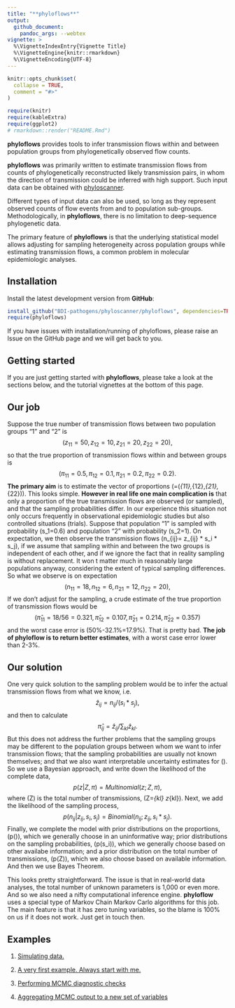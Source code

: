 ```yaml
---
title: "**phyloflows**"
output:
  github_document:
    pandoc_args: --webtex
vignette: >
  %\VignetteIndexEntry{Vignette Title}
  %\VignetteEngine{knitr::rmarkdown}
  %\VignetteEncoding{UTF-8}
---
```


```r
knitr::opts_chunk$set(
  collapse = TRUE,
  comment = "#>"
)
```
```r
require(knitr)
require(kableExtra)
require(ggplot2)
# rmarkdown::render("README.Rmd")
```

**phyloflows** provides tools to infer transmission flows within and
between population groups from phylogenetically observed flow counts. 

**phyloflows** was primarily written to estimate transmission flows from counts
of phylogenetically reconstructed likely transmission pairs, in whom the
direction of transmission could be inferred with high support. Such input data
can be obtained with
[phyloscanner](https://github.com/BDI-pathogens/phyloscanner). 

Different types of input data can also be used, so long as they represent
observed counts of flow events from and to population sub-groups.
Methodologically, in **phyloflows**, there is no limitation to deep-sequence
phylogenetic data.

The primary feature of **phyloflows** is that the underlying statistical model
allows adjusting for sampling heterogeneity across population groups while
estimating transmission flows, a common problem in molecular epidemiologic
analyses.

## Installation

Install the latest development version from **GitHub**:

```r
install_github("BDI-pathogens/phyloscanner/phyloflows", dependencies=TRUE, build_vignettes=FALSE)
require(phyloflows)
```

If you have issues with installation/running of phyloflows, please raise an
Issue on the GitHub page and we will get back to you.

## Getting started

If you are just getting started with **phyloflows**, please take a look at the
sections below, and the tutorial vignettes at the bottom of this page.

## Our job
Suppose the true number of transmission flows between two population groups "1"
and "2" is 
$$
(z_{11}=50, z_{12}=10, z_{21}=20, z_{22}=20),
$$
so that the true proportion of transmission flows within and between groups is
$$
(\pi_{11}=0.5, \pi_{12}=0.1, \pi_{21}=0.2, \pi_{22}=0.2).
$$
**The primary aim** is to estimate the vector of proportions
\(\pi=(\pi_{11},\pi_{12},\pi_{21},\pi_{22})\). This looks simple. **However in
real life one main complication is** that only a proportion of the true
transmission flows are observed (or sampled), and that the sampling
probabilities differ. In our experience this situation not only occurs
frequently in observational epidemiologic studies but also controlled situations
(trials). Suppose that population "1" is sampled with probability \(s_1=0.6\)
and population "2" with probability \(s_2=1\). On expectation, we then observe
the transmission flows \(n_{ij}= z_{ij} * s_i * s_j\), if we assume that
sampling within and between the two groups is independent of each other, and if
we ignore the fact that in reality sampling is without replacement. It won t
matter much in reasonably large populations anyway, considering the extent of
typical sampling differences. So what we observe is on expectation
$$
(n_{11}=18, n_{12}=6, n_{21}=12, n_{22}=20),
$$
If we don't adjust for the sampling, a crude estimate of the true proportion of
transmission flows would be
$$
(\hat{\pi}_{11}= 18/56= 0.321, \hat{\pi}_{12}=0.107, \hat{\pi}_{21}=0.214, \hat{\pi}_{22}=0.357)
$$
and the worst case error is \(50\%-32.1\%=17.9\%\). That is pretty bad. **The
job of phyloflow is to return better estimates**, with a worst case error
lower than 2-3\%.

## Our solution
One very quick solution to the sampling problem would be to infer the actual
transmission flows from what we know, i.e.
$$
\hat{z}_{ij}= n_{ij}/(s_i*s_j),
$$
and then to calculate
$$
\hat{\pi}_{ij}= \hat{z}_{ij} / \sum_{kl} \hat{z}_{kl}.
$$
But this does not address the further problems that the sampling groups may be
different to the population groups between whom we want to infer transmission
flows; that the sampling probabilities are usually not known themselves; and
that we also want interpretable uncertainty estimates for \(\hat{\pi}\). So we
use a Bayesian approach, and write down the likelihood of the complete data,
$$
p(z|Z,\pi)= Multinomial(z;Z,\pi),
$$
where \(Z\) is the total number of transmissions, \(Z=\sum_{kl} z_{kl}\).
Next, we add the likelihood of the sampling process,
$$
p(n_{ij}|z_{ij},s_i,s_j)= Binomial(n_{ij};z_{ij},s_i*s_j).
$$
Finally, we complete the model with prior distributions on the proportions,
\(p(\pi)\), which we generally choose in an uninformative way; prior
distributions on the sampling probabilities, \(p(s_i)\), which we generally
choose based on other availabe information; and a prior distribution on the
total number of transmissions, \(p(Z)\), which we also choose based on
available information. And then we use Bayes Theorem. 

This looks pretty straightforward. The issue is that in real-world data
analyses, the total number of unknown parameters is 1,000 or even more. And so
we also need a nifty computational inference engine. **phyloflow** uses a
special type of Markov Chain Markov Carlo algorithms for this job. The main
feature is that it has zero tuning variables, so the blame is 100% on us if it
does not work. Just get in touch then.


## Examples

1. [Simulating data.](docs/articles/01_simulating_data.html) 
   
2. [A very first example. Always start with
   me.](docs/articles/02_basic_example.html)

3. [Performing MCMC diagnostic checks](docs/articles/03_diagnostics.html)

4. [Aggregating MCMC output to a new set of
   variables](docs/articles/04_aggregating.html)
   